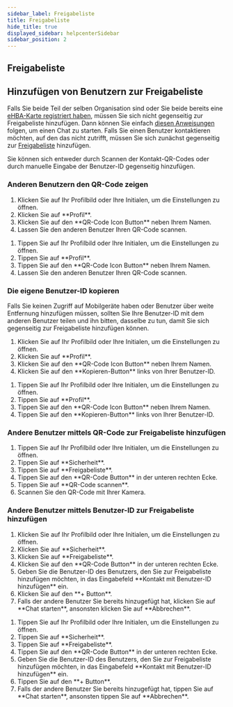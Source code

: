 ```yaml
---
sidebar_label: Freigabeliste
title: Freigabeliste
hide_title: true
displayed_sidebar: helpcenterSidebar
sidebar_position: 2
---
```




<div class="hero hero--primary">
  <div class="container">
    <h2 class="hero__title">Freigabeliste</h2>
  </div>
</div>

## Hinzufügen von Benutzern zur Freigabeliste

Falls Sie beide Teil der selben Organisation sind oder Sie beide bereits eine [eHBA-Karte registriert haben](./use-hba), müssen Sie sich nicht gegenseitig zur Freigabeliste hinzufügen. Dann können Sie einfach [diesen Anweisungen](../using-famedly/chats#direktchat-starten) folgen, um einen Chat zu starten.
Falls Sie einen Benutzer kontaktieren möchten, auf den das nicht zutrifft, müssen Sie sich zunächst gegenseitig zur [Freigabeliste](./approval-list) hinzufügen.   

Sie können sich entweder durch Scannen der Kontakt-QR-Codes oder durch manuelle Eingabe der Benutzer-ID gegenseitig hinzufügen.  

### Anderen Benutzern den QR-Code zeigen

<Tabs>
  <TabItem value="desktop" label="Desktop">
  <ol>
    <li>Klicken Sie auf Ihr Profilbild oder Ihre Initialen, um die Einstellungen zu öffnen.</li>
    <li>Klicken Sie auf **Profil**.</li>
    <li>Klicken Sie auf den **QR-Code Icon Button** neben Ihrem Namen.</li>
    <li>Lassen Sie den anderen Benutzer Ihren QR-Code scannen.</li>
  </ol>
  </TabItem>
  <TabItem value="mobil" label="Mobil">
  <ol>
    <li>Tippen Sie auf Ihr Profilbild oder Ihre Initialen, um die Einstellungen zu öffnen.</li>
    <li>Tippen Sie auf **Profil**.</li> 
    <li>Tippen Sie auf den **QR-Code Icon Button** neben Ihrem Namen.</li>
    <li>Lassen Sie den anderen Benutzer Ihren QR-Code scannen.</li>
  </ol>
  </TabItem>
</Tabs>

### Die eigene Benutzer-ID kopieren

Falls Sie keinen Zugriff auf Mobilgeräte haben oder Benutzer über weite Entfernung hinzufügen müssen, sollten
Sie Ihre Benutzer-ID mit dem anderen Benutzer teilen und ihn bitten, dasselbe zu tun, damit Sie sich gegenseitig
zur Freigabeliste hinzufügen können.  

<Tabs>
  <TabItem value="desktop" label="Desktop">
  <ol>
    <li>Klicken Sie auf Ihr Profilbild oder Ihre Initialen, um die Einstellungen zu öffnen.</li>
    <li>Klicken Sie auf **Profil**.</li>
    <li>Klicken Sie auf den **QR-Code Icon Button** neben Ihrem Namen.</li>
    <li>Klicken Sie auf den **Kopieren-Button** links von Ihrer Benutzer-ID.</li>
  </ol>
  </TabItem>
  <TabItem value="mobil" label="Mobil">
  <ol>
    <li>Tippen Sie auf Ihr Profilbild oder Ihre Initialen, um die Einstellungen zu öffnen.</li>
    <li>Tippen Sie auf **Profil**.</li> 
    <li>Tippen Sie auf den **QR-Code Icon Button** neben Ihrem Namen.</li>
    <li>Tippen Sie auf den **Kopieren-Button** links von Ihrer Benutzer-ID.</li>
  </ol>
  </TabItem>
</Tabs>

### Andere Benutzer mittels QR-Code zur Freigabeliste hinzufügen

<Tabs>
  <TabItem value="mobil" label="Mobil">
  <ol>
    <li>Tippen Sie auf Ihr Profilbild oder Ihre Initialen, um die Einstellungen zu öffnen.</li>
    <li>Tippen Sie auf **Sicherheit**.</li>
    <li>Tippen Sie auf **Freigabeliste**.</li>
    <li>Tippen Sie auf den **QR-Code Button** in der unteren rechten Ecke.</li>
    <li>Tippen Sie auf **QR-Code scannen**.</li>
    <li>Scannen Sie den QR-Code mit Ihrer Kamera.</li>
  </ol>
  </TabItem>
</Tabs>

### Andere Benutzer mittels Benutzer-ID zur Freigabeliste hinzufügen

<Tabs>
  <TabItem value="desktop" label="Desktop">
  <ol>
    <li>Klicken Sie auf Ihr Profilbild oder Ihre Initialen, um die Einstellungen zu öffnen.</li>
    <li>Klicken Sie auf **Sicherheit**.</li>
    <li>Klicken Sie auf **Freigabeliste**.</li>
    <li>Klicken Sie auf den **QR-Code Button** in der unteren rechten Ecke.</li>
    <li>Geben Sie die Benutzer-ID des Benutzers, den Sie zur Freigabeliste hinzufügen möchten, in das Eingabefeld **Kontakt mit Benutzer-ID hinzufügen** ein.</li>
    <li>Klicken Sie auf den **+ Button**.</li>
    <li>Falls der andere Benutzer Sie bereits hinzugefügt hat, klicken Sie auf **Chat starten**, ansonsten klicken Sie auf **Abbrechen**.</li>
  </ol>
  </TabItem>
  <TabItem value="mobil" label="Mobil">
  <ol>
    <li>Tippen Sie auf Ihr Profilbild oder Ihre Initialen, um die Einstellungen zu öffnen.</li>
    <li>Tippen Sie auf **Sicherheit**.</li>
    <li>Tippen Sie auf **Freigabeliste**.</li>
    <li>Tippen Sie auf den **QR-Code Button** in der unteren rechten Ecke.</li>
    <li>Geben Sie die Benutzer-ID des Benutzers, den Sie zur Freigabeliste hinzufügen möchten, in das Eingabefeld **Kontakt mit Benutzer-ID hinzufügen** ein.</li>
    <li>Tippen Sie auf den **+ Button**.</li>
    <li>Falls der andere Benutzer Sie bereits hinzugefügt hat, tippen Sie auf **Chat starten**, ansonsten tippen Sie auf **Abbrechen**.</li>
  </ol>
  </TabItem>
</Tabs>
